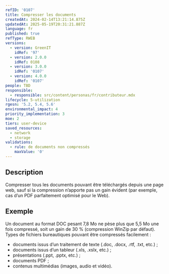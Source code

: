 ```yaml
---
refID: '0107'
title: Compresser les documents
createdAt: 2024-02-14T13:21:14.875Z
updatedAt: 2025-05-19T20:31:21.887Z
language: fr
published: true
refType: RWEB
versions:
  - version: GreenIT
    idRef: '97'
  - version: 2.0.0
    idRef: 0108
  - version: 3.0.0
    idRef: '0107'
  - version: 4.0.0
    idRef: '0107'
people: TBD
responsible:
  - responsible: src/content/personas/fr/contributeur.mdx
lifecycle: 5-utilization
rgesn: '5.2, 5.4, 5.6'
environmental_impact: 4
priority_implementation: 3
moe: 2
tiers: user-device
saved_resources:
  - network
  - storage
validations:
  - rule: de documents non compressés
    maxValue: '0'
---
```


## Description

Compresser tous les documents pouvant être téléchargés depuis une page web, sauf si la compression n’apporte pas un gain évident (par exemple, cas d’un PDF parfaitement optimisé pour le Web).

## Exemple

Un document au format DOC pesant 7,8 Mo ne pèse plus que 5,5 Mo une fois compressé, soit un gain de 30 % (compression WinZip par défaut).
Types de fichiers bureautiques pouvant être compressés facilement :

* documents issus d’un traitement de texte (.doc, .docx, .rtf, .txt, etc.) ;
* documents issus d’un tableur (.xls, .xslx, etc.) ;
* présentations (.ppt, .pptx, etc.) ;
* documents PDF ;
* contenus multimédias (images, audio et vidéo).
